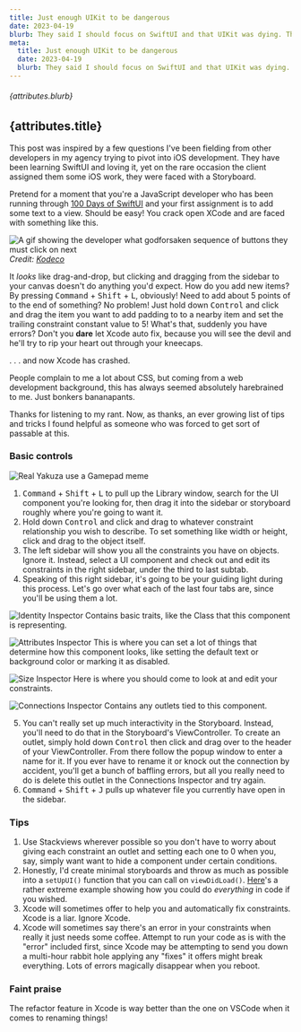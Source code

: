 ```yaml
---
title: Just enough UIKit to be dangerous
date: 2023-04-19
blurb: They said I should focus on SwiftUI and that UIKit was dying. They were wrong.
meta:
  title: Just enough UIKit to be dangerous
  date: 2023-04-19
  blurb: They said I should focus on SwiftUI and that UIKit was dying. They were wrong.
---
```


###### {attributes.blurb}

## {attributes.title}

This post was inspired by a few questions I've been fielding from other developers in my agency trying to pivot into iOS development. They have been learning SwiftUI and loving it, yet on the rare occasion the client assigned them some iOS work, they were faced with a Storyboard.

Pretend for a moment that you're a JavaScript developer who has been running through [100 Days of SwiftUI](https://www.hackingwithswift.com/100/swiftui) and your first assignment is to add some text to a view. Should be easy! You crack open XCode and are faced with something like this.

![A gif showing the developer what godforsaken sequence of buttons they must click on next](https://koenig-media.raywenderlich.com/uploads/2019/08/Storyboards-1_36.gif)
*Credit: [Kodeco](www.kodeco.com/5055362-ios-storyboards-getting-started)*

It *looks* like drag-and-drop, but clicking and dragging from the sidebar to your canvas doesn't do anything you'd expect. How do you add new items? By pressing <kbd>Command</kbd> + <kbd>Shift</kbd> + <kbd>L</kbd>, obviously! Need to add about 5 points of to the end of something? No problem! Just hold down <kbd>Control</kbd> and click and drag the item you want to add padding to to a nearby item and set the trailing constraint constant value to 5! What's that, suddenly you have errors? Don't you **dare** let Xcode auto fix, because you will see the devil and he'll try to rip your heart out through your kneecaps.

. . . and now Xcode has crashed.

People complain to me a lot about CSS, but coming from a web development background, this has always seemed absolutely harebrained to me. Just bonkers bananapants.

Thanks for listening to my rant. Now, as thanks, an ever growing list of tips and tricks I found helpful as someone who was forced to get sort of passable at this.

### Basic controls

![Real Yakuza use a Gamepad meme](https://i.kym-cdn.com/photos/images/newsfeed/002/149/538/0c9.png)

1. <kbd>Command</kbd> + <kbd>Shift</kbd> + <kbd>L</kbd> to pull up the Library window, search for the UI component you're looking for, then drag it into the sidebar or storyboard roughly where you're going to want it.
2. Hold down <kbd>Control</kbd> and click and drag to whatever constraint relationship you wish to describe. To set something like width or height, click and drag to the object itself.
3. The left sidebar will show you all the constraints you have on objects. Ignore it. Instead, select a UI component and check out and edit its constraints in the right sidebar, under the third to last subtab.
4. Speaking of this right sidebar, it's going to be your guiding light during this process. Let's go over what each of the last four tabs are, since you'll be using them a lot.

![Identity Inspector](/assets/blog/xcode-storyboard-right-sidebar-tabs-1.png)
Contains basic traits, like the Class that this component is representing.

![Attributes Inspector](/assets/blog/xcode-storyboard-right-sidebar-tabs-2.png)
This is where you can set a lot of things that determine how this component looks, like setting the default text or background color or marking it as disabled.

![Size Inspector](/assets/blog/xcode-storyboard-right-sidebar-tabs-3.png)
Here is where you should come to look at and edit your constraints. 

![Connections Inspector](/assets/blog/xcode-storyboard-right-sidebar-tabs-4.png)
Contains any outlets tied to this component.

5. You can't really set up much interactivity in the Storyboard. Instead, you'll need to do that in the Storyboard's ViewController. To create an outlet, simply hold down <kbd>Control</kbd> then click and drag over to the header of your ViewController. From there follow the popup window to enter a name for it. If you ever have to rename it or knock out the connection by accident, you'll get a bunch of baffling errors, but all you really need to do is delete this outlet in the Connections Inspector and try again.
6. <kbd>Command</kbd> + <kbd>Shift</kbd> + <kbd>J</kbd> pulls up whatever file you currently have open in the sidebar.

### Tips

1. Use Stackviews wherever possible so you don't have to worry about giving each constraint an outlet and setting each one to 0 when you, say, simply want want to hide a component under certain conditions.
2. Honestly, I'd create minimal storyboards and throw as much as possible into a `setUpUI()` function that you can call on `viewDidLoad()`. [Here](https://dkoenig.medium.com/back-in-time-build-an-app-without-storyboard-in-uikit-7dc65d50510)'s a rather extreme example showing how you could do *everything* in code if you wished. 
3. Xcode will sometimes offer to help you and automatically fix constraints. Xcode is a liar. Ignore Xcode.
4. Xcode will sometimes say there's an error in your constraints when really it just needs some coffee. Attempt to run your code as is with the "error" included first, since Xcode may be attempting to send you down a multi-hour rabbit hole applying any "fixes" it offers might break everything. Lots of errors magically disappear when you reboot.

### Faint praise

The refactor feature in Xcode is way better than the one on VSCode when it comes to renaming things!

